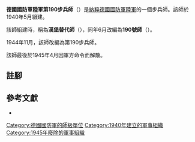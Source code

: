 {{infobox military unit
|unit_name = 德國國防軍陸軍漢堡替代師<br/>德國國防軍陸軍190號師<br/>德國國防軍陸軍第190步兵師
|image =
|image_size =
|dates = 1940年5月至1945年4月
|country = {{flag|Nazi Germany}}
|branch = [[納粹德國陸軍|陸軍]]
|type = [[步兵|步兵]]
|role =
|size = [[师_(军队)|師]]
|command_structure =
|garrison =
|garrison_label =
|nickname =
|motto =
|colors =
|colors_label =
|march =
|mascot =
|battles =
}}

'''德國國防軍陸軍第190步兵師'''（{{lang-de|'''180. Infanterie-Division'''}}）是[[納粹德國|納粹德國]][[德國國防軍|國防軍]][[納粹德國陸軍|陸軍]]的一個步兵師。該師於1940年5月組建{{cfn|Mitcham|y=2007}}。

該師組建時，稱為'''漢堡替代師'''（{{lang-de|'''Ersatz-Division Hamburg'''}}），同年6月改編為'''190號師'''（{{lang-de|'''Division Nr. 190'''}}）。

1944年11月，該師改編為第190步兵師。

該師最後於1945年4月因軍方命令而解散。

== 註腳 ==
{{reflist}}

== 參考文獻 ==
* {{Cite book|last=Mitcham |first=Samuel W., Jr.|author-link=Samuel W. Mitcham|title=German Order of Battle, Volume One: 1st – 290th Infantry Divisions in WWII|year=2007|publisher=Stackpole Books|location=PA; United States of America|isbn=978-0-8117-3416-5|ref={{sfnRef|Mitcham|y=2007}}}}

{{mil-stub}}
{{德國國防軍陸軍的步兵師}}
[[Category:德國國防軍的師級單位|Category:德國國防軍的師級單位]]
[[Category:1940年建立的軍事組織|Category:1940年建立的軍事組織]]
[[Category:1945年廢除的軍事組織|Category:1945年廢除的軍事組織]]